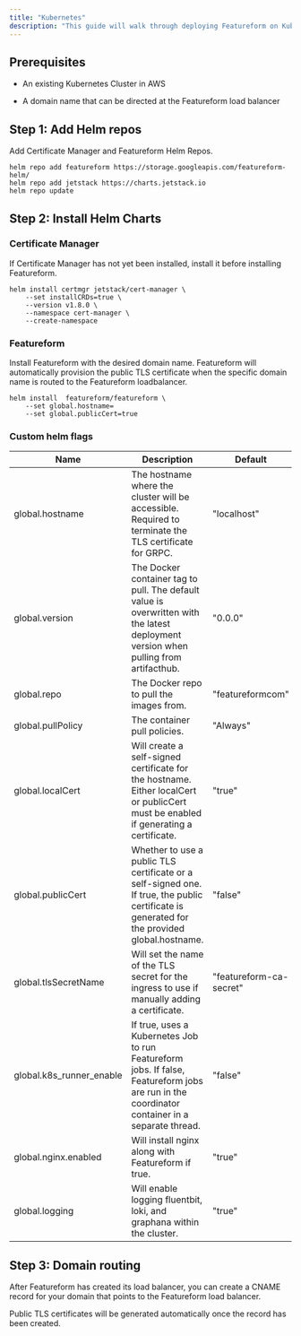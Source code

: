 ```yaml
---
title: "Kubernetes"
description: "This guide will walk through deploying Featureform on Kubernetes. The Featureform ingress currently supports AWS load balancers."
---
```


## Prerequisites

* An existing Kubernetes Cluster in AWS

* A domain name that can be directed at the Featureform load balancer

## Step 1: Add Helm repos

Add Certificate Manager and Featureform Helm Repos.

```
helm repo add featureform https://storage.googleapis.com/featureform-helm/ 
helm repo add jetstack https://charts.jetstack.io 
helm repo update
```

## Step 2: Install Helm Charts

### Certificate Manager

If Certificate Manager has not yet been installed, install it before installing Featureform.

```
helm install certmgr jetstack/cert-manager \
    --set installCRDs=true \
    --version v1.8.0 \
    --namespace cert-manager \
    --create-namespace
```

### Featureform

Install Featureform with the desired domain name. Featureform will automatically provision the public TLS certificate when the specific domain name is routed to the Featureform loadbalancer.

```
helm install  featureform/featureform \
    --set global.hostname=
    --set global.publicCert=true
```

### Custom helm flags

| Name                       | Description                                                                                                                                   | Default                 |
| -------------------------- | --------------------------------------------------------------------------------------------------------------------------------------------- | ----------------------- |
| global.hostname            | The hostname where the cluster will be accessible. Required to terminate the TLS certificate for GRPC.                                        | "localhost"             |
| global.version             | The Docker container tag to pull. The default value is overwritten with the latest deployment version when pulling from artifacthub.          | "0.0.0"                 |
| global.repo                | The Docker repo to pull the images from.                                                                                                      | "featureformcom"        |
| global.pullPolicy          | The container pull policies.                                                                                                                  | "Always"                |
| global.localCert           | Will create a self-signed certificate for the hostname. Either localCert or publicCert must be enabled if generating a certificate.            | "true"                  |
| global.publicCert          | Whether to use a public TLS certificate or a self-signed one. If true, the public certificate is generated for the provided global.hostname.   | "false"                 |
| global.tlsSecretName       | Will set the name of the TLS secret for the ingress to use if manually adding a certificate.                                                  | "featureform-ca-secret" |
| global.k8s\_runner\_enable | If true, uses a Kubernetes Job to run Featureform jobs. If false, Featureform jobs are run in the coordinator container in a separate thread. | "false"                 |
| global.nginx.enabled       | Will install nginx along with Featureform if true.                                                                                            | "true"                  |
| global.logging             | Will enable logging fluentbit, loki, and graphana within the cluster.                                                                         | "true"                  |

## Step 3: Domain routing

After Featureform has created its load balancer, you can create a CNAME record for your domain that points to the Featureform load balancer.

Public TLS certificates will be generated automatically once the record has been created.
